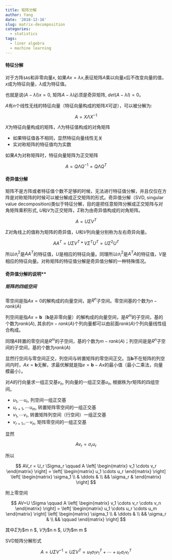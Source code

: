 ```yaml
---
title: 矩阵分解
author: Yang
date: '2018-12-16'
slug: matrix-decomposition
categories:
  - statistics
tags:
  - liner algebra
  - machine learning
---
```

#### 特征分解

对于方阵`$A$`和非零向量$x$, 如果$Ax = \lambda x$,表征矩阵$A$乘以向量$x$后不改变向量的值，$x$成为特征向量，$\lambda$成为特征值。

也就是说$(A - \lambda I)x = 0$, 矩阵$A - \lambda I$必须是奇异矩阵, $det(A - \lambda I) = 0$。

$A$有$n$个线性无线的特征向量（特征向量构成的矩阵$X$可逆），可以被分解为:

$$
A = X \Lambda X^{-1}
$$

$X$为特征向量构成的矩阵，$\Lambda$为特征值构成的对角矩阵

- 如果特征值各不相同，显然特征向量线性无关
- 实对称矩阵的特征值均为实数

如果$A$为对称矩阵时，特征向量矩阵为正交矩阵

$$
A = Q \Lambda Q^{-1} = Q \Lambda Q^T
$$

#### 奇异值分解

矩阵不是方阵或者特征值个数不足够的时候，无法进行特征值分解，并且仅仅在方阵是对称矩阵的时候可以被分解成正交矩阵的形式。奇异值分解（SVD, singular value decomposition)类似于特征分解，目的是把任意矩阵分解成正交矩阵与对角矩阵乘积形式, $U$和$V$为正交矩阵，$\Sigma$称为由奇异值构成的对角矩阵。

$$
A = U \Sigma V^T
$$

$\Sigma$对角线上的值称为矩阵的奇异值，$U$和$V$列向量分别称为左右奇异向量。

$$
AA^T = U \Sigma V^T * V \Sigma^TU^T = U \Sigma^2U^T
$$

所以$\sigma_i^2$是$AA^T$的特征值，$U$是相应的特征向量。同理所以$\sigma_i^2$是$A^TA$的特征值，$V$是相应的特征向量。对称矩阵的特征值分解是奇异值分解的一种特殊情况。



#### 奇异值分解的说明**

##### 矩阵的四组空间

零空间是指$Ax=0$的解构成的向量空间，是$R^n$子空间。零空间基的个数为$n-rank(A)$

列空间是指$Ax=\boldsymbol{b}$（$\boldsymbol{b}$是非零向量）的解构成的向量空间，是$R^m$的子空间，基的个数为$rank(A)$, 其余的$n-rank(A)$个列向量都可以由前面$rank(A)$个列向量线性组合构成。

同理$A$转置的零空间是$R^m$的子空间，基的个数为$m-rank(A)$；列空间是是$R^n$子空间的子空间，基的个数为$rank(A)$

显然行空间与零空间正交，列空间与转置矩阵的零空间正交。当$\boldsymbol{b}$不在矩阵的列空间内时，$Ax=\boldsymbol{b}$无解，求最优解就是指$e = \boldsymbol{b} - Ax$的最小值（最小二乘法，向量模最小）。

对$A$的行向量求一组正交基$v_n$, 列向量的一组正交基$u_n$, 根据秩为$r$矩阵的四组空间。

- $u_1, \cdots u_r$, 列空间一组正交基
- $u_{r+1}, \cdots u_m$, 转置矩阵零空间的一组正交基
- $v_1, \cdots v_r$, 转置矩阵列空间（行空间）一组正交基
- $v_{r+1},  , \cdots v_n$, 矩阵零空间的一组正交基


显然

$$
A  v_r = \sigma_r u_r
$$

所以

$$
AV_r = U_r \Sigma_r \qquad A \left[
    \begin{matrix}
        v_1 \cdots v_r
    \end{matrix}
\right] =
\left[
    \begin{matrix}
        u_1 \cdots u_r
    \end{matrix}
\right] 
\left[
    \begin{matrix}
        \sigma_1 \\
        & \ddots & \\
        && \sigma_r & 
    \end{matrix}
\right]
$$

附上零空间


$$
AV=U \Sigma \qquad
A \left[
    \begin{matrix}
        v_1 \cdots v_r \cdots v_n
    \end{matrix}
\right] =
\left[
    \begin{matrix}
        u_1 \cdots u_r \cdots u_m
    \end{matrix}
\right] 
\left[
    \begin{matrix}
        \sigma_1 \\
        & \ddots & \\
        && \sigma_r &  \\
        && \qquad
    \end{matrix}
\right]
$$

其中$\Sigma$为$m \times n $, $V$为$n \times n $, $U$为$m \times m $

SVD矩阵分解形式

$$
A = U \Sigma V^{-1} = U \Sigma V^T = u_1\sigma_1v_1^T + \cdots + u_r\sigma_rv_r^T
$$

